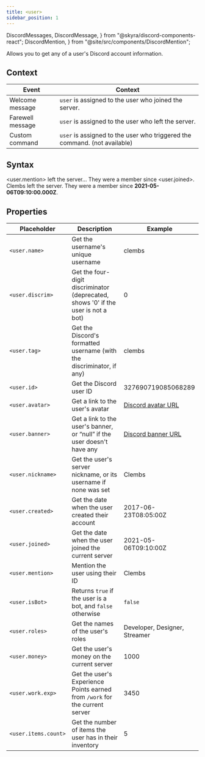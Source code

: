 ```yaml
---
title: <user>
sidebar_position: 1
---
```


  DiscordMessages,
  DiscordMessage,
} from "@skyra/discord-components-react";
  DiscordMention,
} from "@site/src/components/DiscordMention";

Allows you to get any of a user's Discord account information.

## Context

| Event            | Context                                                                   |
| ---------------- | ------------------------------------------------------------------------- |
| Welcome message  | `user` is assigned to the user who joined the server.                     |
| Farewell message | `user` is assigned to the user who left the server.                       |
| Custom command   | `user` is assigned to the user who triggered the command. (not available) |

## Syntax

<Tabs groupId="io">
  <TabItem value="input" label="Input">
    <CodeBlock>
      &lt;user.mention&gt; left the server... They were a member since
      &lt;user.joined&gt;.
    </CodeBlock>
  </TabItem>
  <TabItem value="output" label="Output">
    <DiscordMessages>
      <DiscordMessage {...profiles.crbt}>
        <DiscordMention>Clembs</DiscordMention> left the server. They were a
        member since <b>2021-05-06T09:10:00.000Z</b>.
      </DiscordMessage>
    </DiscordMessages>
  </TabItem>
</Tabs>

## Properties

| Placeholder          | Description                                                                       | Example                                                                                                          |
| -------------------- | --------------------------------------------------------------------------------- | ---------------------------------------------------------------------------------------------------------------- |
| `<user.name>`        | Get the username's unique username                                                | clembs                                                                                                           |
| `<user.discrim>`     | Get the four-digit discriminator (deprecated, shows '0' if the user is not a bot) | 0                                                                                                                |
| `<user.tag>`         | Get the Discord's formatted username (with the discriminator, if any)             | clembs                                                                                                           |
| `<user.id>`          | Get the Discord user ID                                                           | 327690719085068289                                                                                               |
| `<user.avatar>`      | Get a link to the user's avatar                                                   | [Discord avatar URL](https://cdn.discordapp.com/avatars/327690719085068289/4eeda0b75a6f56df96545c7b8d65c2c6.png) |
| `<user.banner>`      | Get a link to the user's banner, or “null” if the user doesn't have any           | [Discord banner URL](https://cdn.discordapp.com/banners/327690719085068289/4eeda0b75a6f56df96545c7b8d65c2c6.png) |
| `<user.nickname>`    | Get the user's server nickname, or its username if none was set                   | Clembs                                                                                                           |
| `<user.created>`     | Get the date when the user created their account                                  | 2017-06-23T08:05:00Z                                                                                             |
| `<user.joined>`      | Get the date when the user joined the current server                              | 2021-05-06T09:10:00Z                                                                                             |
| `<user.mention>`     | Mention the user using their ID                                                   | <DiscordMention>Clembs</DiscordMention>                                                                          |
| `<user.isBot>`       | Returns `true` if the user is a bot, and `false` otherwise                        | `false`                                                                                                          |
| `<user.roles>`       | Get the names of the user's roles                                                 | Developer, Designer, Streamer                                                                                    |
| `<user.money>`       | Get the user's money on the current server                                        | 1000                                                                                                             |
| `<user.work.exp>`    | Get the user's Experience Points earned from `/work` for the current server       | 3450                                                                                                             |
| `<user.items.count>` | Get the number of items the user has in their inventory                           | 5                                                                                                                |
